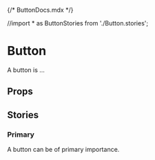 {/* ButtonDocs.mdx */}

//import * as ButtonStories from './Button.stories';


<Meta of={ButtonStories} />

# Button

A button is ...

<Primary />

## Props

<Controls />

## Stories

### Primary

A button can be of primary importance.

